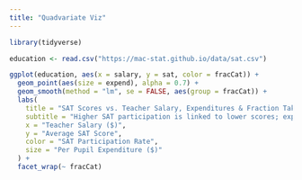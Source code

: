 ```yaml
---
title: "Quadvariate Viz"
---
```


```r
library(tidyverse)
```

```r
education <- read.csv("https://mac-stat.github.io/data/sat.csv")
```

```r
ggplot(education, aes(x = salary, y = sat, color = fracCat)) +
  geom_point(aes(size = expend), alpha = 0.7) + 
  geom_smooth(method = "lm", se = FALSE, aes(group = fracCat)) + 
  labs(
    title = "SAT Scores vs. Teacher Salary, Expenditures & Fraction Taking SAT",
    subtitle = "Higher SAT participation is linked to lower scores; expenditure effects vary",
    x = "Teacher Salary ($)",
    y = "Average SAT Score",
    color = "SAT Participation Rate",
    size = "Per Pupil Expenditure ($)"
  ) +
  facet_wrap(~ fracCat)  
```
